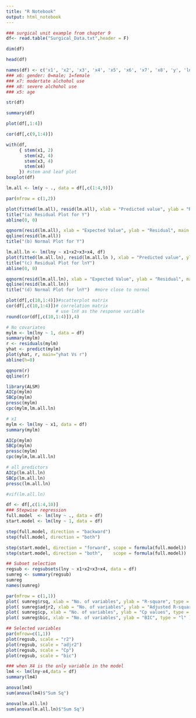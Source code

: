 ```yaml
---
title: "R Notebook"
output: html_notebook
---
```

```r
### surgical unit example from chapter 9
df<- read.table("Surgical_Data.txt",header = F)
```

```r
dim(df)
```

```r
head(df)
```

```r
names(df) <- c('x1', 'x2', 'x3', 'x4', 'x5', 'x6', 'x7', 'x8', 'y', 'lny')
### x6: gender: 0=male; 1=female
### x7: modertate alchohol use
### x8: severe alchohol use
### x5: age
```

```r
str(df)
```

```r
summary(df)
```

```r
plot(df[,1:4])
```

```r
cor(df[,c(9,1:4)])
```

```r
with(df,
     { stem(x1, 2)
       stem(x2, 4)
       stem(x3, 4)
       stem(x4)
     }) #stem and leaf plot
boxplot(df)
```

```r
lm.all <- lm(y ~ ., data = df[,c(1:4,9)])
```

```r
par(mfrow = c(1,2))
```

```r
plot(fitted(lm.all), resid(lm.all), xlab = "Predicted value", ylab = "Residual")
title("(a) Residual Plot for Y")
abline(0, 0)
```

```r
qqnorm(resid(lm.all), xlab = "Expected Value", ylab = "Residual", main = "")
qqline(resid(lm.all))
title("(b) Normal Plot for Y")
```

```r
lm.all.ln <- lm(lny ~ x1+x2+x3+x4, df)
plot(fitted(lm.all.ln), resid(lm.all.ln ), xlab = "Predicted value", ylab = "Residual")
title("(c) Residual Plot for lnY")
abline(0, 0)
```

```r
qqnorm(resid(lm.all.ln), xlab = "Expected Value", ylab = "Residual", main = "")
qqline(resid(lm.all.ln))
title("(d) Normal Plot for lnY")  #more close to normal
```

```r
plot(df[,c(10,1:4)])#scatterplot matrix
cor(df[,c(10,1:4)])# correlation matrix
                   # use lnY as the response variable
round(cor(df[,c(10,1:4)]),4)
```

```r
# No covariates
mylm <- lm(lny ~ 1, data = df)
summary(mylm)
r <- residuals(mylm)
yhat <- predict(mylm)
plot(yhat, r, main="yhat Vs r")
abline(h=0)
```

```r
qqnorm(r)
qqline(r)
```

```r
library(ALSM)
AICp(mylm)
SBCp(mylm)
pressc(mylm)
cpc(mylm,lm.all.ln)
```

```r
# x1
mylm <- lm(lny ~ x1, data = df)
summary(mylm)
```

```r
AICp(mylm)
SBCp(mylm)
pressc(mylm)
cpc(mylm,lm.all.ln)
```

```r
# all predictors
AICp(lm.all.ln)
SBCp(lm.all.ln)
pressc(lm.all.ln)
```

```r
#vif(lm.all.ln)
```

```r
df <- df[,c(1:4,10)]
### Stepwise regression
full.model  <- lm(lny ~ ., data = df)
start.model <- lm(lny ~ 1, data = df)
```

```r
step(full.model, direction = "backward")
step(full.model, direction = "both")
```

```r
step(start.model, direction = "forward", scope = formula(full.model))
step(start.model, direction = "both",    scope = formula(full.model))
```

```r
## Subset selection
regsub <- regsubsets(lny ~ x1+x2+x3+x4, data = df)
sumreg <- summary(regsub)
sumreg
names(sumreg)
```

```r
par(mfrow = c(1,1))
plot( sumreg$rsq, xlab = "No. of variables", ylab = "R-square", type = "l" )
plot( sumreg$adjr2, xlab = "No. of variables", ylab = "Adjusted R-square", type = "l" )
plot( sumreg$cp, xlab = "No. of variables", ylab = "Cp values", type = "l" )
plot( sumreg$bic, xlab = "No. of variables", ylab = "BIC", type = "l" )
```

```r
## Selected variables
par(mfrow=c(1,1))
plot(regsub, scale = "r2")
plot(regsub, scale = "adjr2")
plot(regsub, scale = "Cp")
plot(regsub, scale = "bic")
```

```r
### when X4 is the only variable in the model
lm4 <- lm(lny~x4,data = df)
summary(lm4)
```

```r
anova(lm4)
sum(anova(lm4)$"Sum Sq")
```

```r
anova(lm.all.ln)
sum(anova(lm.all.ln)$"Sum Sq")
```